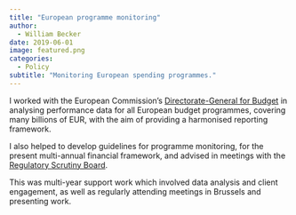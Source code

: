 ```yaml
---
title: "European programme monitoring"
author:
  - William Becker
date: 2019-06-01
image: featured.png
categories:
  - Policy
subtitle: "Monitoring European spending programmes."
---
```


I worked with the European Commission's [Directorate-General for Budget](https://ec.europa.eu/info/departments/budget_en) in analysing performance data for all European budget programmes, covering many billions of EUR, with the aim of providing a harmonised reporting framework.

I also helped to develop guidelines for programme monitoring, for the present multi-annual financial framework, and advised in meetings with the [Regulatory Scrutiny Board](https://ec.europa.eu/info/law/law-making-process/regulatory-scrutiny-board_en).

This was multi-year support work which involved data analysis and client engagement, as well as regularly attending meetings in Brussels and presenting work.
